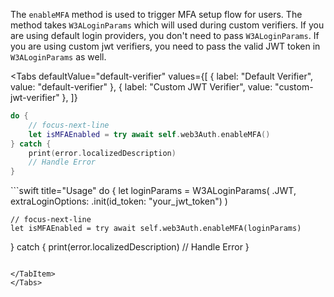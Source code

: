 
The `enableMFA` method is used to trigger MFA setup flow for users. The method takes
`W3ALoginParams` which will used during custom verifiers. If you are using default login providers,
you don't need to pass `W3ALoginParams`. If you are using custom jwt verifiers, you need to pass the
valid JWT token in `W3ALoginParams` as well.

<Tabs
  defaultValue="default-verifier"
  values={[
    { label: "Default Verifier", value: "default-verifier" },
    { label: "Custom JWT Verifier", value: "custom-jwt-verifier" },
  ]}
>

<TabItem value = "default-verifier">

```swift title="Usage"
do {
	// focus-next-line
	let isMFAEnabled = try await self.web3Auth.enableMFA()
} catch {
	print(error.localizedDescription)
	// Handle Error
}
```

</TabItem>

<TabItem value = "custom-jwt-verifier">
```swift title="Usage"
do {
	let loginParams = W3ALoginParams(
		.JWT,
		extraLoginOptions: .init(id_token: "your_jwt_token")
  	)

    // focus-next-line
    let isMFAEnabled = try await self.web3Auth.enableMFA(loginParams)

} catch { print(error.localizedDescription) // Handle Error }

```

</TabItem>
</Tabs>
```
